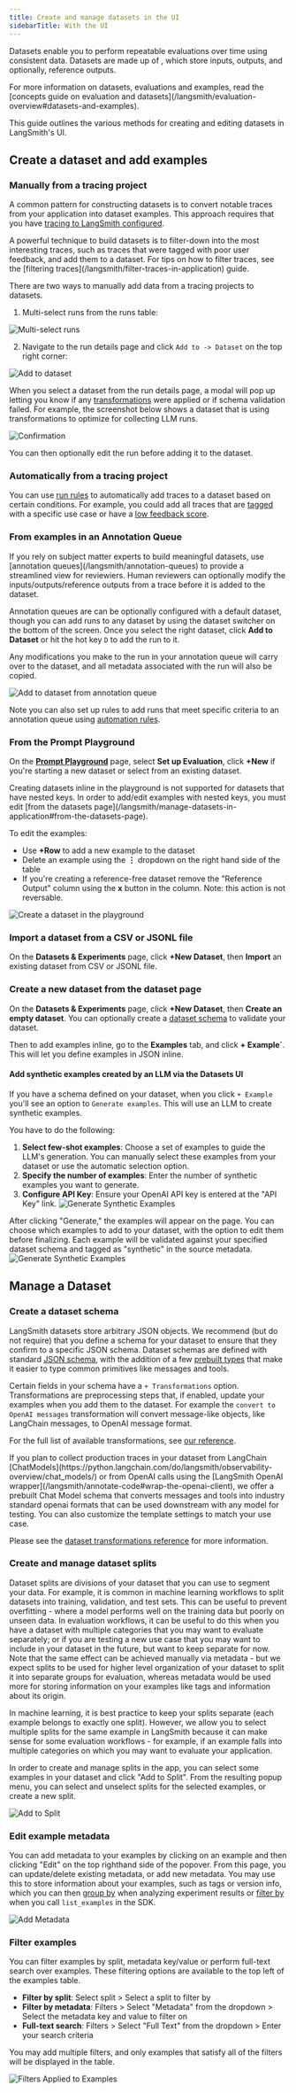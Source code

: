 ```yaml
---
title: Create and manage datasets in the UI
sidebarTitle: With the UI
---
```


Datasets enable you to perform repeatable evaluations over time using consistent data. Datasets are made up of , which store inputs, outputs, and optionally, reference outputs.

<Check>
  For more information on datasets, evaluations and examples, read the [concepts guide on evaluation and datasets](/langsmith/evaluation-overview#datasets-and-examples).
</Check>

This guide outlines the various methods for creating and editing datasets in LangSmith's UI.

## Create a dataset and add examples

### Manually from a tracing project

A common pattern for constructing datasets is to convert notable traces from your application into dataset examples. This approach requires that you have [tracing to LangSmith configured](/langsmith/observability-overview#tracing-configuration).

<Check>
  A powerful technique to build datasets is to filter-down into the most interesting traces, such as traces that were tagged with poor user feedback, and add them to a dataset. For tips on how to filter traces, see the [filtering traces](/langsmith/filter-traces-in-application) guide.
</Check>

There are two ways to manually add data from a tracing projects to datasets.

1. Multi-select runs from the runs table:

![Multi-select runs](/langsmith/images/multiselect-add-to-dataset.png)

2. Navigate to the run details page and click `Add to -> Dataset` on the top right corner:

![Add to dataset](/langsmith/images/add-to..dataset.png)

When you select a dataset from the run details page, a modal will pop up letting you know if any [transformations](/langsmith/dataset-transformations) were applied or if schema validation failed. For example, the screenshot below shows a dataset that is using transformations to optimize for collecting LLM runs.

![Confirmation](/langsmith/images/confirmation.png)

You can then optionally edit the run before adding it to the dataset.

### Automatically from a tracing project

You can use [run rules](/langsmith/rules) to automatically add traces to a dataset based on certain conditions. For example, you could add all traces that are [tagged](/langsmith/observability-overview#tags) with a specific use case or have a [low feedback score](/langsmith/observability-overview#feedback).

### From examples in an Annotation Queue

<Check>
  If you rely on subject matter experts to build meaningful datasets, use [annotation queues](/langsmith/annotation-queues) to provide a streamlined view for reviewiers. Human reviewers can optionally modify the inputs/outputs/reference outputs from a trace before it is added to the dataset.
</Check>

Annotation queues are can be optionally configured with a default dataset, though you can add runs to any dataset by using the dataset switcher on the bottom of the screen. Once you select the right dataset, click **Add to Dataset** or hit the hot key `D` to add the run to it.

Any modifications you make to the run in your annotation queue will carry over to the dataset, and all metadata associated with the run will also be copied.

![Add to dataset from annotation queue](/langsmith/images/add-to-dataset-from-aq.png)

Note you can also set up rules to add runs that meet specific criteria to an annotation queue using [automation rules](/langsmith/rules).

### From the Prompt Playground

On the [**Prompt Playground**](/langsmith/observability-overview#prompt-playground) page, select **Set up Evaluation**, click **+New** if you're starting a new dataset or select from an existing dataset.

<Note>
  Creating datasets inline in the playground is not supported for datasets that have nested keys. In order to add/edit examples with nested keys, you must edit [from the datasets page](/langsmith/manage-datasets-in-application#from-the-datasets-page).
</Note>

To edit the examples:

* Use **+Row** to add a new example to the dataset
* Delete an example using the **⋮** dropdown on the right hand side of the table
* If you're creating a reference-free dataset remove the "Reference Output" column using the **x** button in the column. Note: this action is not reversable.

![Create a dataset in the playground](/langsmith/images/playground-dataset.png)

### Import a dataset from a CSV or JSONL file

On the **Datasets & Experiments** page, click **+New Dataset**, then **Import** an existing dataset from CSV or JSONL file.

### Create a new dataset from the dataset page

On the **Datasets & Experiments** page, click **+New Dataset**, then **Create an empty dataset**. You can optionally create a [dataset schema](/langsmith/manage-datasets-in-application#create-a-dataset-schema) to validate your dataset.

Then to add examples inline, go to the **Examples** tab, and click **+ Example\`**. This will let you define examples in JSON inline.

#### Add synthetic examples created by an LLM via the Datasets UI

If you have a schema defined on your dataset, when you click `+ Example` you'll see an option to `Generate examples`. This will use an LLM to create synthetic examples.

You have to do the following:

1. **Select few-shot examples**: Choose a set of examples to guide the LLM's generation. You can manually select these examples from your dataset or use the automatic selection option.
2. **Specify the number of examples**: Enter the number of synthetic examples you want to generate.
3. **Configure API Key**: Ensure your OpenAI API key is entered at the "API Key" link. ![Generate Synthetic Examples](/langsmith/images/generate-synthetic-examples-create.png)

After clicking "Generate," the examples will appear on the page. You can choose which examples to add to your dataset, with the option to edit them before finalizing. Each example will be validated against your specified dataset schema and tagged as "synthetic" in the source metadata. ![Generate Synthetic Examples](/langsmith/images/generate-synthetic-examples-pane.png)

## Manage a Dataset

### Create a dataset schema

LangSmith datasets store arbitrary JSON objects. We recommend (but do not require) that you define a schema for your dataset to ensure that they confirm to a specific JSON schema. Dataset schemas are defined with standard [JSON schema](https://json-schema.org/), with the addition of a few [prebuilt types](/langsmith/dataset-json-types) that make it easier to type common primitives like messages and tools.

Certain fields in your schema have a `+ Transformations` option. Transformations are preprocessing steps that, if enabled, update your examples when you add them to the dataset. For example the `convert to OpenAI messages` transformation will convert message-like objects, like LangChain messages, to OpenAI message format.

For the full list of available transformations, see [our reference](/langsmith/dataset-transformations).

<Note>
  If you plan to collect production traces in your dataset from LangChain [ChatModels](https://python.langchain.com/do/langsmith/observability-overview/chat_models/) or from OpenAI calls using the [LangSmith OpenAI wrapper](/langsmith/annotate-code#wrap-the-openai-client), we offer a prebuilt Chat Model schema that converts messages and tools into industry standard openai formats that can be used downstream with any model for testing. You can also customize the template settings to match your use case.

  Please see the [dataset transformations reference](/langsmith/dataset-transformations) for more information.
</Note>

### Create and manage dataset splits

Dataset splits are divisions of your dataset that you can use to segment your data. For example, it is common in machine learning workflows to split datasets into training, validation, and test sets. This can be useful to prevent overfitting - where a model performs well on the training data but poorly on unseen data. In evaluation workflows, it can be useful to do this when you have a dataset with multiple categories that you may want to evaluate separately; or if you are testing a new use case that you may want to include in your dataset in the future, but want to keep separate for now. Note that the same effect can be achieved manually via metadata - but we expect splits to be used for higher level organization of your dataset to split it into separate groups for evaluation, whereas metadata would be used more for storing information on your examples like tags and information about its origin.

In machine learning, it is best practice to keep your splits separate (each example belongs to exactly one split). However, we allow you to select multiple splits for the same example in LangSmith because it can make sense for some evaluation workflows - for example, if an example falls into multiple categories on which you may want to evaluate your application.

In order to create and manage splits in the app, you can select some examples in your dataset and click "Add to Split". From the resulting popup menu, you can select and unselect splits for the selected examples, or create a new split.

![Add to Split](/langsmith/images/add-to-split2.png)

### Edit example metadata

You can add metadata to your examples by clicking on an example and then clicking "Edit" on the top righthand side of the popover. From this page, you can update/delete existing metadata, or add new metadata. You may use this to store information about your examples, such as tags or version info, which you can then [group by](/langsmith/work-with-experiments#group-results-by-metadata) when analyzing experiment results or [filter by](/langsmith/manage-datasets-programmatically#list-examples-by-metadata) when you call `list_examples` in the SDK.

![Add Metadata](/langsmith/images/add-metadata.gif)

### Filter examples

You can filter examples by split, metadata key/value or perform full-text search over examples. These filtering options are available to the top left of the examples table.

* **Filter by split**: Select split > Select a split to filter by
* **Filter by metadata**: Filters > Select "Metadata" from the dropdown > Select the metadata key and value to filter on
* **Full-text search**: Filters > Select "Full Text" from the dropdown > Enter your search criteria

You may add multiple filters, and only examples that satisfy all of the filters will be displayed in the table.

![Filters Applied to Examples](/langsmith/images/filters-applied.png)
